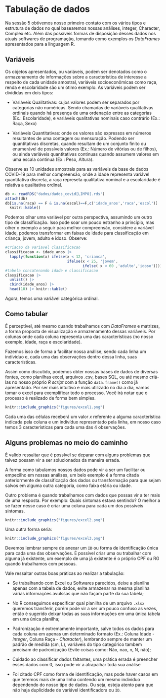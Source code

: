 # Tabulação de dados

Na sessão 5 obtivemos nosso primeiro contato com os vários tipos e estrutura de dados no qual basearemos nossas análises, integer, Character, Complex etc. Além das possíveis formas de disposição desses dados nos atuais softwares de programação, tomando como exemplos os *DataFrames* apresentados para a linguagem R.

## Variáveis

Os objetos apresentados, ou variáveis, podem ser denotados como o armazenamento de informações sobre a característica de interesse a respeito de cada unidade amostral, variáveis socioeconômicas como raça, renda e escolaridade são um ótimo exemplo. As variáveis podem ser divididas em dois tipos:

-   Variáveis Qualitativas: cujos valores podem ser separados por categorias não numéricas. Sendo chamadas de variáveis qualitativas ordinais quando há presença de uma ordenação entre as categorias (Ex.: Escolaridade), e variáveis qualitativas nominais caso contrário (Ex.: Raça, Sexo)

-   Variáveis Quantitativas: onde os valores são expressos em números resultantes de uma contagem ou mensuração. Podendo ser quantitativas discretas, quando resultam de um conjunto finito ou enumerável de possíveis valores (Ex.: Número de vitórias ou de filhos), ou ainda variáveis quantitativas continuas quando assumem valores em uma escala continua (Ex.: Peso, Altura).

Observe as 10 unidades amostrais para as variáveis da base de dados COVID-19 para melhor compreensão, onde a idade representa variável quantitativa discreta, a raça represeta qualitativa nominal e a escolaridade é relativa a qualitativa ordinal.

```r
db <- readRDS("dados/dados_covid[LIMPO].rds")
attach(db)
db[is.na(raca) == F & is.na(escol)==F,c('idade_anos','raca','escol')] |> head(10) |>
  knitr::kable()
```

Podemos olhar uma variável por outra perspectiva, assumindo um outro tipo de classificação. Isso pode soar um pouco estranho a princípio, mas olher o exemplo a seguir para melhor compreensão, considere a variável idade, podemos transformar em faixas de idade para classificação em criança, jovem, adulto e idoso. Observe:

```r
#criacao da variavel classificacao
classificacao <- idade_anos |>
  lapply(function(x) ifelse(x < 12, 'crianca',
                            ifelse(x < 25, 'jovem',
                                   ifelse( x < 60 ,'adulto','idoso'))))
#tabela concatenando idade e classificacao
classificacao |> 
  unlist() |> 
  cbind(idade_anos) |> 
  head(10) |> knitr::kable()

```

Agora, temos uma variável categórica ordinal.

## Como tabular

É perceptível, até mesmo quando trabalhamos com *DataFrames* e matrizes, a forma proposta de visualização e armazenamento dessas variáveis. Por colunas onde cada coluna representa uma das características (no nosso exemplo, idade, raça e escolaridade).

Fazemos isso de forma a facilitar nossa análise, sendo cada linha um indíviduo e, cada uma das observações dentro dessa linha, suas características.

Assim como discutido, podemos obter nossas bases de dados de diversas fontes, como planilhas excel, arquivos .csv, bases SQL, ou até mesmo criá-las no nosso próprio *R script* com a função `data.frame()` como já apresentado. Por ser mais intuitivo e mais utilizado no dia a dia, vamos tomar o excel para exemplificar todo o processo. Você irá notar que o processo é realizado de forma bem simples.

```r
knitr::include_graphics("figures/excel1.png")
```

Cada uma das células receberá um valor *x* referente a alguma característica indicada pela coluna e um indivíduo representado pela linha, em nosso caso temos 3 características para cada uma das 4 observações.

## Alguns problemas no meio do caminho

É valido ressaltar que é possível se deparar com alguns problemas que talvez possam vir a ser solucionados da maneira errada.

A forma como tabulamos nossos dados pode vir a ser um facilitar ou empecilho em nossas análises, um belo exemplo é a forma citada anteriormente de classificação dos dados ou transformação para que sejam salvos em alguma outra categoria, como faixa etária ou idade.

Outro problema é quando trabalhamos com dados que possas vir a ter mais de uma resposta. Por exemplo: Quais sintomas estava sentindo? O melhor a se fazer nesse caso é criar uma coluna para cada um dos possíveis sintomas.

```r
knitr::include_graphics("figures/excel2.png")
```

Uma outra forma seria:

```r
knitr::include_graphics("figures/excel3.png")
```

Devemos lembrar sempre de anexar um `ID` ou forma de identificação única para cada uma das observações. É possível criar uma ou trabalhar com alguma já existente, um exemplo de uma já existente é o próprio CPF ou RG quando trabalhamos com pessoas.

Vale ressaltar outras boas práticas ao realizar a tabulação:

-   Se trabalhando com Excel ou Softwares parecidos, deixe a planilha apenas com a tabela de dados, evite armazenar na mesma planilha várias informações avulssas que não façam parte da sua tabela;

-   No R conseguimos especificar qual planilha de um arquivo `.xlsx` queremos transferir, porém pode vir a ser um pouco confuso as vezes, então é sugerido deixar todas as suas informações em uma única tabela em uma única planilha;

-   Padronização é extremamente importante, salve todos os dados para cada coluna em apenas um determinado formato (Ex.: Coluna Idade - *Integer*, Coluna Raça - *Character*), lembrando sempre de manter um padrão de medida (cm, L), variáveis do tipo categórico tambem precisam de padronização (Evite coisas como: Não, nao, n, N, não);

-   Cuidado ao classificar dados faltantes, uma prática errada é preencher esses dados com 0, isso pode vir a atrapalhar toda sua análise

-   Foi citado CPF como forma de identificação, mas pode haver casos em que teremos mais de uma linha contendo um mesmo indivíduo dependendo do nosso tipo de dados. Ou seja, esteja atento para que não haja duplicidade de variável identificadora ou `ID`.
